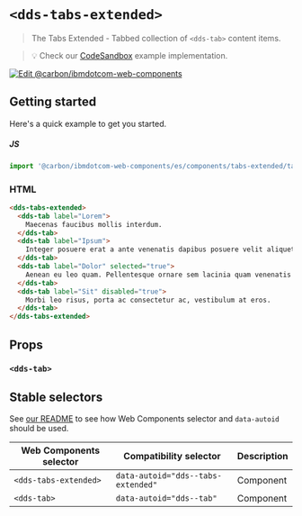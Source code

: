 
# `<dds-tabs-extended>`

> The Tabs Extended - Tabbed collection of `<dds-tab>` content items.

> 💡 Check our
> [CodeSandbox](https://githubbox.com/carbon-design-system/carbon-for-ibm-dotcom/tree/master/packages/web-components/examples/codesandbox/components/tabs-extended)
> example implementation.

[![Edit @carbon/ibmdotcom-web-components](https://codesandbox.io/static/img/play-codesandbox.svg)](https://githubbox.com/carbon-design-system/carbon-for-ibm-dotcom/tree/master/packages/web-components/examples/codesandbox/components/tabs-extended)

## Getting started

Here's a quick example to get you started.

##### JS

```javascript
import '@carbon/ibmdotcom-web-components/es/components/tabs-extended/tabs-extended.js';
```

### HTML

```html
<dds-tabs-extended>
  <dds-tab label="Lorem">
    Maecenas faucibus mollis interdum.
  </dds-tab>
  <dds-tab label="Ipsum">
    Integer posuere erat a ante venenatis dapibus posuere velit aliquet.
  </dds-tab>
  <dds-tab label="Dolor" selected="true">
    Aenean eu leo quam. Pellentesque ornare sem lacinia quam venenatis vestibulum.
  </dds-tab>
  <dds-tab label="Sit" disabled="true">
    Morbi leo risus, porta ac consectetur ac, vestibulum at eros.
  </dds-tab>
</dds-tabs-extended>
```

## Props

### `<dds-tab>`

<Props of="dds-tab" />
<Description markdown={markdownContents} />

## Stable selectors

See [our README](https://github.com/carbon-design-system/carbon-for-ibm-dotcom/tree/master/packages/web-components#stable-selectors-for-analytics-and-integratione2e-testing-in-web-components) to see how Web Components selector and `data-autoid` should be used.

| Web Components selector | Compatibility selector             | Description |
| ----------------------- | ---------------------------------- | ----------- |
| `<dds-tabs-extended>`   | `data-autoid="dds--tabs-extended"` | Component   |
| `<dds-tab>`             | `data-autoid="dds--tab"`           | Component   |

<Description markdown={contributing} />
